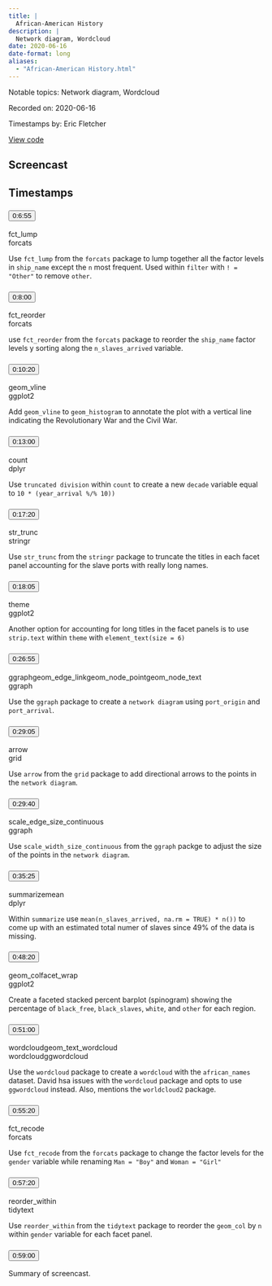 ```yaml
---
title: |
  African-American History
description: |
  Network diagram, Wordcloud
date: 2020-06-16
date-format: long
aliases:
  - "African-American History.html"
---
```


Notable topics: Network diagram, Wordcloud

Recorded on: 2020-06-16

Timestamps by: Eric Fletcher

[View code](https://github.com/dgrtwo/data-screencasts/blob/master/african-american-history.Rmd)

## Screencast

<div id="yt-player" data-video-id="2L-jA-Me3zg"></div>

## Timestamps

```{=html}
<div id="topics">
  <div class="topic">
    <h3 id="ts-415">
      <button class="btn btn-link btn-timestamp" onClick="playerSkipToTimestamp(415, this)">0:6:55</button>
    </h3>
    <div class="topic_badges"><div><span class="badge-functions badge bg-info">fct_lump</span></div><div><span class="badge-packages badge bg-primary">forcats</span></div></div>
    <div class="topic_description">
      <p>Use <code>fct_lump</code> from the <code>forcats</code> package to lump together all the factor levels in <code>ship_name</code> except the <code>n</code> most frequent. Used within <code>filter</code> with <code>! = &quot;Other&quot;</code> to remove <code>other</code>.</p>

    </div>
  </div>
  <div class="topic">
    <h3 id="ts-480">
      <button class="btn btn-link btn-timestamp" onClick="playerSkipToTimestamp(480, this)">0:8:00</button>
    </h3>
    <div class="topic_badges"><div><span class="badge-functions badge bg-info">fct_reorder</span></div><div><span class="badge-packages badge bg-primary">forcats</span></div></div>
    <div class="topic_description">
      <p>use <code>fct_reorder</code> from the <code>forcats</code> package to reorder the <code>ship_name</code> factor levels y sorting along the <code>n_slaves_arrived</code> variable.</p>

    </div>
  </div>
  <div class="topic">
    <h3 id="ts-620">
      <button class="btn btn-link btn-timestamp" onClick="playerSkipToTimestamp(620, this)">0:10:20</button>
    </h3>
    <div class="topic_badges"><div><span class="badge-functions badge bg-info">geom_vline</span></div><div><span class="badge-packages badge bg-primary">ggplot2</span></div></div>
    <div class="topic_description">
      <p>Add <code>geom_vline</code> to <code>geom_histogram</code> to annotate the plot with a vertical line indicating the Revolutionary War and the Civil War.</p>

    </div>
  </div>
  <div class="topic">
    <h3 id="ts-780">
      <button class="btn btn-link btn-timestamp" onClick="playerSkipToTimestamp(780, this)">0:13:00</button>
    </h3>
    <div class="topic_badges"><div><span class="badge-functions badge bg-info">count</span></div><div><span class="badge-packages badge bg-primary">dplyr</span></div></div>
    <div class="topic_description">
      <p>Use <code>truncated division</code> within <code>count</code> to create a new <code>decade</code> variable equal to <code>10 * (year_arrival %/% 10))</code></p>

    </div>
  </div>
  <div class="topic">
    <h3 id="ts-1040">
      <button class="btn btn-link btn-timestamp" onClick="playerSkipToTimestamp(1040, this)">0:17:20</button>
    </h3>
    <div class="topic_badges"><div><span class="badge-functions badge bg-info">str_trunc</span></div><div><span class="badge-packages badge bg-primary">stringr</span></div></div>
    <div class="topic_description">
      <p>Use <code>str_trunc</code> from the <code>stringr</code> package to truncate the titles in each facet panel accounting for the slave ports with really long names.</p>

    </div>
  </div>
  <div class="topic">
    <h3 id="ts-1085">
      <button class="btn btn-link btn-timestamp" onClick="playerSkipToTimestamp(1085, this)">0:18:05</button>
    </h3>
    <div class="topic_badges"><div><span class="badge-functions badge bg-info">theme</span></div><div><span class="badge-packages badge bg-primary">ggplot2</span></div></div>
    <div class="topic_description">
      <p>Another option for accounting for long titles in the facet panels is to use <code>strip.text</code> within <code>theme</code> with <code>element_text(size = 6)</code></p>

    </div>
  </div>
  <div class="topic">
    <h3 id="ts-1615">
      <button class="btn btn-link btn-timestamp" onClick="playerSkipToTimestamp(1615, this)">0:26:55</button>
    </h3>
    <div class="topic_badges"><div><span class="badge-functions badge bg-info">ggraph</span><span class="badge-functions badge bg-info">geom_edge_link</span><span class="badge-functions badge bg-info">geom_node_point</span><span class="badge-functions badge bg-info">geom_node_text</span></div><div><span class="badge-packages badge bg-primary">ggraph</span></div></div>
    <div class="topic_description">
      <p>Use the <code>ggraph</code> package to create a <code>network diagram</code> using <code>port_origin</code> and <code>port_arrival</code>.</p>

    </div>
  </div>
  <div class="topic">
    <h3 id="ts-1745">
      <button class="btn btn-link btn-timestamp" onClick="playerSkipToTimestamp(1745, this)">0:29:05</button>
    </h3>
    <div class="topic_badges"><div><span class="badge-functions badge bg-info">arrow</span></div><div><span class="badge-packages badge bg-primary">grid</span></div></div>
    <div class="topic_description">
      <p>Use <code>arrow</code> from the <code>grid</code> package to add directional arrows to the points in the <code>network diagram</code>.</p>

    </div>
  </div>
  <div class="topic">
    <h3 id="ts-1780">
      <button class="btn btn-link btn-timestamp" onClick="playerSkipToTimestamp(1780, this)">0:29:40</button>
    </h3>
    <div class="topic_badges"><div><span class="badge-functions badge bg-info">scale_edge_size_continuous</span></div><div><span class="badge-packages badge bg-primary">ggraph</span></div></div>
    <div class="topic_description">
      <p>Use <code>scale_width_size_continuous</code> from the <code>ggraph</code> packge to adjust the size of the points in the <code>network diagram</code>.</p>

    </div>
  </div>
  <div class="topic">
    <h3 id="ts-2125">
      <button class="btn btn-link btn-timestamp" onClick="playerSkipToTimestamp(2125, this)">0:35:25</button>
    </h3>
    <div class="topic_badges"><div><span class="badge-functions badge bg-info">summarize</span><span class="badge-functions badge bg-info">mean</span></div><div><span class="badge-packages badge bg-primary">dplyr</span></div></div>
    <div class="topic_description">
      <p>Within <code>summarize</code> use <code>mean(n_slaves_arrived, na.rm = TRUE) * n())</code> to come up with an estimated total numer of slaves since 49% of the data is missing.</p>

    </div>
  </div>
  <div class="topic">
    <h3 id="ts-2900">
      <button class="btn btn-link btn-timestamp" onClick="playerSkipToTimestamp(2900, this)">0:48:20</button>
    </h3>
    <div class="topic_badges"><div><span class="badge-functions badge bg-info">geom_col</span><span class="badge-functions badge bg-info">facet_wrap</span></div><div><span class="badge-packages badge bg-primary">ggplot2</span></div></div>
    <div class="topic_description">
      <p>Create a faceted stacked percent barplot (spinogram) showing the percentage of <code>black_free</code>, <code>black_slaves</code>, <code>white</code>, and <code>other</code> for each region.</p>

    </div>
  </div>
  <div class="topic">
    <h3 id="ts-3060">
      <button class="btn btn-link btn-timestamp" onClick="playerSkipToTimestamp(3060, this)">0:51:00</button>
    </h3>
    <div class="topic_badges"><div><span class="badge-functions badge bg-info">wordcloud</span><span class="badge-functions badge bg-info">geom_text_wordcloud</span></div><div><span class="badge-packages badge bg-primary">wordcloud</span><span class="badge-packages badge bg-primary">ggwordcloud</span></div></div>
    <div class="topic_description">
      <p>Use the <code>wordcloud</code> package to create a <code>wordcloud</code> with the <code>african_names</code> dataset. David hsa issues with the <code>wordcloud</code> package and opts to use <code>ggwordcloud</code> instead. Also, mentions the <code>worldcloud2</code> package.</p>

    </div>
  </div>
  <div class="topic">
    <h3 id="ts-3320">
      <button class="btn btn-link btn-timestamp" onClick="playerSkipToTimestamp(3320, this)">0:55:20</button>
    </h3>
    <div class="topic_badges"><div><span class="badge-functions badge bg-info">fct_recode</span></div><div><span class="badge-packages badge bg-primary">forcats</span></div></div>
    <div class="topic_description">
      <p>Use <code>fct_recode</code> from the <code>forcats</code> package to change the factor levels for the <code>gender</code> variable while renaming <code>Man = &quot;Boy&quot;</code> and <code>Woman = &quot;Girl&quot;</code></p>

    </div>
  </div>
  <div class="topic">
    <h3 id="ts-3440">
      <button class="btn btn-link btn-timestamp" onClick="playerSkipToTimestamp(3440, this)">0:57:20</button>
    </h3>
    <div class="topic_badges"><div><span class="badge-functions badge bg-info">reorder_within</span></div><div><span class="badge-packages badge bg-primary">tidytext</span></div></div>
    <div class="topic_description">
      <p>Use <code>reorder_within</code> from the <code>tidytext</code> package to reorder the <code>geom_col</code> by <code>n</code> within <code>gender</code> variable for each facet panel.</p>

    </div>
  </div>
  <div class="topic">
    <h3 id="ts-3540">
      <button class="btn btn-link btn-timestamp" onClick="playerSkipToTimestamp(3540, this)">0:59:00</button>
    </h3>
    <div class="topic_badges"><div></div><div></div></div>
    <div class="topic_description">
      <p>Summary of screencast.</p>

    </div>
  </div>
</div>
```
     
<script>
// 2. This code loads the IFrame Player API code asynchronously.
var tag = document.createElement("script");

tag.src = "https://www.youtube.com/iframe_api";
var firstScriptTag = document.getElementsByTagName("script")[0];
firstScriptTag.parentNode.insertBefore(tag, firstScriptTag);

// 3. This function creates an <iframe> (and YouTube player)
//    after the API code downloads.
var videoId = document.getElementById("yt-player").dataset.videoId;
var player;
function onYouTubeIframeAPIReady() {
  player = new YT.Player("yt-player", {
    height: "486",
    width: "864",
    videoId: videoId,
    playerVars: {
      "playsinline": 1
    },
    events: {
      onStateChange: function(event) {
        if (event.data == YT.PlayerState.PLAYING) {
          followTimestamps()
        }
      }
    }
  });
}

function playerSkipToTimestamp(seconds, tsElement) {
  player.seekTo(seconds, true)
  tsElement.scrollIntoView()
  document.getElementById("screencast").scrollIntoView()
}

const timestamps = Array.from(document.querySelectorAll('.topic h3[id^="ts-"]'))
  .map(el => el.id.replace('ts-', ''))

function followTimestamps() {
  if (player.getPlayerState() !== 1) {
    return
  }
  const currentTime = `${Math.floor(player.getCurrentTime())}`
  if (timestamps.includes(currentTime)) {
    const el = document.getElementById(`ts-${currentTime}`)
    if (el) {
      el.scrollIntoView()
      document.getElementById("screencast").scrollIntoView()
    }
  }
  setTimeout(followTimestamps, 1000)
}
</script>
